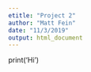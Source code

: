 ```yaml
---
etitle: "Project 2"
author: "Matt Fein"
date: "11/3/2019"
output: html_document
---
```



print('Hi')
